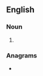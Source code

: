 ==English==

===Noun===
{{head|en|noun form}}

# {{plural of|actinide|lang=en}}

===Anagrams===
* {{anagrams|en|a=acdeiinst|Dianetics|andesitic|diactines|dianetics|indicates}}